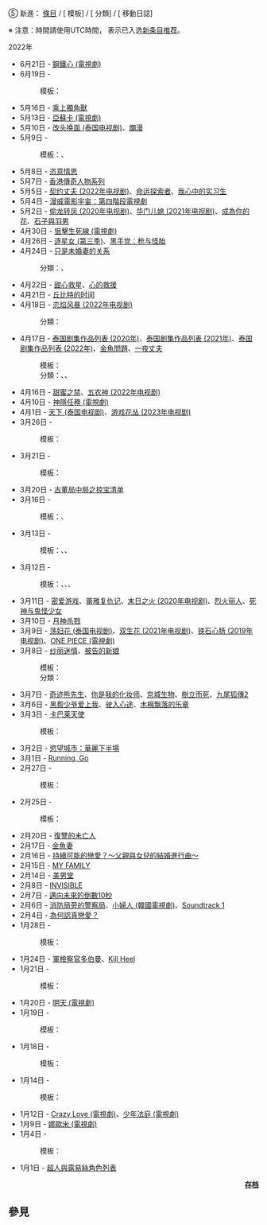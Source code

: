 ⑤<noinclude>
新進： [[Special:Newpages|條目]] / [{{fullurl:Special:Newpages|namespace=10}} 模板] / [{{fullurl:Special:Newpages|namespace=14}} 分類] / [{{fullurl:Special:Log|type=move&user=&page=}} 移動日誌]

※ 注意：時間請使用UTC時間，
{{icon|DYK}}表示已入选[[wp:dykn|新条目推荐]]。
</noinclude>
; 2022年
*6月21日 - [[鋼鐵心_(電視劇)|鋼鐵心 (電視劇)]]
*6月19日 - 
*:模板：{{tl|刑事偵緝檔案}}
*5月16日 - [[乘上獨角獸|乘上獨角獸]]
*5月13日 - [[亞蘇卡_(電視劇)|亞蘇卡 (電視劇)]]
*5月10日 - [[改头换面_(泰国电视剧)|改头换面 (泰国电视剧)]]、[[爛漫|爛漫]]
*5月9日 - 
*:模板：{{tl|我們的辦公室}}、{{tl|辦公室風雲}}
*5月8日 - [[恣意情思|恣意情思]]
*5月7日 - [[香港傳奇人物系列|香港傳奇人物系列]]
*5月5日 - [[契约丈夫_(2022年电视剧)|契约丈夫 (2022年电视剧)]]、[[命运探索者|命运探索者]]、[[我心中的实习生|我心中的实习生]]
*5月4日 - [[漫威電影宇宙：第四階段電視劇|漫威電影宇宙：第四階段電視劇]]
*5月2日 - [[偷龙转凤_(2020年电视剧)|偷龙转凤 (2020年电视剧)]]、[[华门儿媳_(2021年电视剧)|华门儿媳 (2021年电视剧)]]、[[成為你的花|成為你的花]]、[[石子與羽男|石子與羽男]]
*4月30日 - [[狙擊生死線_(電視劇)|狙擊生死線 (電視劇)]]
*4月26日 - [[逐星女_(第三季)|逐星女 (第三季)]]、[[黑手党：枪与怪胎|黑手党：枪与怪胎]]
*4月24日 - [[只是未婚妻的关系|只是未婚妻的关系]]
*:分類：{{c|泰国时代剧}}、{{c|泰国情节剧}}
*4月22日 - [[甜心救星|甜心救星]]、[[心的救援|心的救援]]
*4月21日 - [[丘比特的时间|丘比特的时间]]
*4月18日 - [[恋焰风暴_(2022年电视剧)|恋焰风暴 (2022年电视剧)]]
*:分類：{{c|韩国电视剧改编泰国电视剧}}
*4月17日 - [[泰国剧集作品列表_(2020年)|泰国剧集作品列表 (2020年)]]、[[泰国剧集作品列表_(2021年)|泰国剧集作品列表 (2021年)]]、[[泰国剧集作品列表_(2022年)|泰国剧集作品列表 (2022年)]]、[[金魚問題|金魚問題]]、[[一夜丈夫|一夜丈夫]]
*:模板：{{tl|Moon Knight (TV series)}}
*:分類：{{c|2022年電視劇分集}}、{{c|月光騎士 (電視劇)}}、{{c|泰国小说改编电视剧}}
*4月16日 - [[甜蜜之禁|甜蜜之禁]]、[[五农神_(2022年电视剧)|五农神 (2022年电视剧)]]
*4月10日 - [[神隱任務_(電視劇)|神隱任務 (電視劇)]]
*4月1日 - [[天下_(泰国电视剧)|天下 (泰国电视剧)]]、[[游戏花丛_(2023年电视剧)|游戏花丛 (2023年电视剧)]]
*3月26日 - 
*:模板：{{tl|烈火雄心}}
*3月21日 - 
*:模板：{{tl|王冠 (電視劇)}}
*3月20日 - [[古董局中局之掠宝清单|古董局中局之掠宝清单]]
*3月16日 - 
*:模板：{{tl|上海灘}}、{{tl|巾幗梟雄}}
*3月13日 - 
*:模板：{{tl|超級戰隊系列歷代藍衣戰士主演演員}}、{{tl|超級戰隊系列歷代黑衣戰士主演演員}}、{{tl|超級戰隊系列歷代白衣戰士主演演員}}
*3月12日 - 
*:模板：{{tl|超級英雄MAX導航}}、{{tl|超級戰隊系列歷代綠衣戰士主演演員}}、{{tl|超級戰隊系列歷代粉紅戰士主演演員}}、{{tl|超級戰隊系列歷代黃衣戰士主演演員}}
*3月11日 - [[密爱游戏|密爱游戏]]、[[蕾雅复仇记|蕾雅复仇记]]、[[末日之火_(2020年电视剧)|末日之火 (2020年电视剧)]]、[[烈火丽人|烈火丽人]]、[[死神与鬼怪少女|死神与鬼怪少女]]
*3月10日 - [[月神杀戮|月神杀戮]]
*3月9日 - [[荡妇花_(泰国电视剧)|荡妇花 (泰国电视剧)]]、[[双生花_(2021年电视剧)|双生花 (2021年电视剧)]]、[[铁石心肠_(2019年电视剧)|铁石心肠 (2019年电视剧)]]、[[ONE_PIECE_(電視劇)|ONE PIECE (電視劇)]]
*3月8日 - [[纱丽迷情|纱丽迷情]]、[[被告的新娘|被告的新娘]]
*:模板：{{tl|泰国电视剧}}
*:分類：{{c|CHANGE2561制作的电视剧}}
*3月7日 - [[奇迹熊先生|奇迹熊先生]]、[[你是我的化妆师|你是我的化妆师]]、[[京城生物|京城生物]]、[[樹立而死|樹立而死]]、[[九尾狐傳2|九尾狐傳2]]
*3月6日 - [[黑帮少爷爱上我|黑帮少爷爱上我]]、[[驶入心途|驶入心途]]、[[木棉飘落的乐章|木棉飘落的乐章]]
*3月3日 - [[卡巴莱天使|卡巴莱天使]]
*:模板：{{tl|慾望城市}}
*3月2日 - [[慾望城市：華麗下半場|慾望城市：華麗下半場]]
*3月1日 - [[Running,_Go|Running, Go]]
*2月27日 - 
*:模板：{{tl|我和殭屍有個約會}}
*2月25日 - 
*:模板：{{tl|絕命律師}}
*2月20日 - [[復讐的未亡人|復讐的未亡人]]
*2月17日 - [[金魚妻|金魚妻]]
*2月16日 - [[持續可能的戀愛？～父親與女兒的結婚進行曲～|持續可能的戀愛？～父親與女兒的結婚進行曲～]]
*2月15日 - [[MY_FAMILY|MY FAMILY]]
*2月14日 - [[美男堂|美男堂]]
*2月8日 - [[INVISIBLE|INVISIBLE]]
*2月7日 - [[邁向未來的倒數10秒|邁向未來的倒數10秒]]
*2月6日 - [[消防局旁的警察局|消防局旁的警察局]]、[[小婦人_(韓國電視劇)|小婦人 (韓國電視劇)]]、[[Soundtrack_1|Soundtrack 1]]
*2月4日 - [[為何認真戀愛？|為何認真戀愛？]]
*1月28日 - 
*:模板：{{tl|海灘遊俠}}
*1月24日 - [[軍檢察官多伯曼|軍檢察官多伯曼]]、[[Kill_Heel|Kill Heel]]
*1月21日 - 
*:模板：{{tl|天線寶寶}}
*1月20日 - [[明天_(電視劇)|明天 (電視劇)]]
*1月19日 - 
*:模板：{{tl|維京傳奇}}
*1月18日 - 
*:模板：{{tl|獨行俠}}
*1月14日 - 
*:模板：{{tl|霹靂遊俠}}
*1月12日 - [[Crazy_Love_(電視劇)|Crazy Love (電視劇)]]、[[少年法庭_(電視劇)|少年法庭 (電視劇)]]
*1月9日 - [[娜歐米_(電視劇)|娜歐米 (電視劇)]]
*1月4日 - 
*:模板：{{tl|十月初五的月光}}
*1月1日 - [[超人與露易絲角色列表|超人與露易絲角色列表]]

<div align="right">
'''[[Portal:电视剧/新进条目/存档|存档]]'''
</div>

<noinclude>
== 參見 ==
{{新进条目}}
</noinclude>